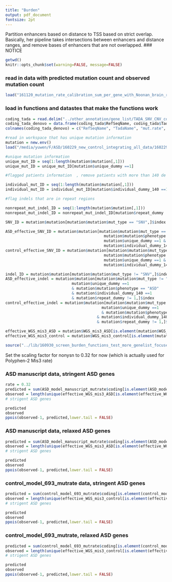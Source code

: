 ```yaml
---
title: "Burden"
output: pdf_document
fontsize: 2pt
---
```



Partition enhancers based on distance to TSS based on strict overlap. 
Basically, her pipeline takes intersections between enhancers and distance ranges, and remove bases of enhancers that are not overlapped. 
### NOTICE


```r
getwd()
knitr::opts_chunk$set(warning=FALSE, message=FALSE)
```

### read in data with predicted mutation count and observed mutation count
```r
load("161120_mutation_rate_calibration_sum_per_gene_with_Noonan_brain_roadmap_union_1bp_overlap.Rdata")
```

### load in functions and datastes that make the functions work
```r
coding_tada = read.delim("../other_annotation/gene_list/TADA_SNV_CNV_combined_Feb7.txt", header = TRUE, sep = "\t", stringsAsFactors = FALSE)
coding_tada_denovo = data.frame(coding_tada$RefSeqName, coding_tada$TadaName, coding_tada$mut.rate, coding_tada$dn.LoF, coding_tada$dn.mis3, coding_tada$BF.SNV.dn, coding_tada$BF.combined, coding_tada$qvalue.combined)
colnames(coding_tada_denovo) = c("RefSeqName", "TadaName", "mut.rate", "dn.LoF", "dn.mis3", "BF.SNV.dn", "BF.combined", "qvalue.combined")

#read in workspace that has unique mutation information
mutation = new.env()
load("/media/yuwen/F/ASD/160229_new_control_integrating_all_data/160229_all_data_burden_analysis_v2.Rdata", envir = mutation)

#unique mutation information
unique_mut_ID = seq(1:length(mutation$mutation[,1]))
unique_mut_ID = unique_mut_ID[mutation$unique_dummy ==1]

#flagged patients information  , remove patients with more than 140 de novo mutations

individual_mut_ID = seq(1:length(mutation$mutation[,1]))
individual_mut_ID = individual_mut_ID[mutation$individual_dummy_140 ==1]

#flag indels that are in repeat regions

nonrepeat_mut_indel_ID = seq(1:length(mutation$mutation[,1]))
nonrepeat_mut_indel_ID = nonrepeat_mut_indel_ID[mutation$repeat_dummy != 1 & mutation$mutation$mut_type != "SNV"]

SNV_ID = mutation$mutation[mutation$mutation$mut_type == "SNV",]$index

ASD_effective_SNV_ID = mutation$mutation[mutation$mutation$mut_type == "SNV" & 
                                           mutation$mutation$phenotype == "ASD" &
                                           mutation$unique_dummy ==1 & 
                                           mutation$individual_dummy_140 ==1,]$index
control_effective_SNV_ID = mutation$mutation[mutation$mutation$mut_type == "SNV" & 
                                           mutation$mutation$phenotype != "ASD" &
                                           mutation$unique_dummy ==1 & 
                                           mutation$individual_dummy_140 ==1,]$index

indel_ID = mutation$mutation[mutation$mutation$mut_type != "SNV",]$index
ASD_effective_indel = mutation$mutation[mutation$mutation$mut_type != "SNV" &
                             mutation$unique_dummy ==1
                             & mutation$mutation$phenotype == "ASD"
                             & mutation$individual_dummy_140 ==1 
                             & mutation$repeat_dummy != 1,]$index
control_effective_indel = mutation$mutation[mutation$mutation$mut_type != "SNV" &
                                          mutation$unique_dummy ==1
                                          & mutation$mutation$phenotype != "ASD"
                                        & mutation$individual_dummy_140 ==1 
                                        & mutation$repeat_dummy != 1,]$index

effective_WGS_mis3_ASD = mutation$WGS_mis3_ASD[is.element(mutation$WGS_mis3_ASD$index,ASD_effective_SNV_ID),]
effective_WGS_mis3_control = mutation$WGS_mis3_control[is.element(mutation$WGS_mis3_control$index,control_effective_SNV_ID),]

source("../lib/160930_screen_burden_functions_test_more_genelist_focused.R")

```


Set the scaling factor for nonysn to 0.32 for now (which is actually used for Polyphen-2 Mis3 rate)

### ASD manuscript data, stringent ASD genes
```r
rate = 0.32
predicted = sum(ASD_model_manuscript_mutrate$coding[is.element(ASD_model_manuscript_mutrate$coding$genename, stringent_ASD),]$adjusted_mutrate_sum)*rate
observed = length(unique(effective_WGS_mis3_ASD[is.element(effective_WGS_mis3_ASD$gene, stringent_ASD),]$index))
# strigent ASD genes

```

```r
predicted
observed
ppois(observed-1, predicted,lower.tail = FALSE)
```

### ASD manuscript data, relaxed ASD genes
```r
predicted = sum(ASD_model_manuscript_mutrate$coding[is.element(ASD_model_manuscript_mutrate$coding$genename, relaxed_ASD),]$adjusted_mutrate_sum)*rate
observed = length(unique(effective_WGS_mis3_ASD[is.element(effective_WGS_mis3_ASD$gene, relaxed_ASD),]$index))
# strigent ASD genes

```

```r
predicted
observed
ppois(observed-1, predicted,lower.tail = FALSE)
```

### control_model_693_mutrate data, stringent ASD genes
```r
predicted = sum(control_model_693_mutrate$coding[is.element(control_model_693_mutrate$coding$genename, stringent_ASD),]$adjusted_mutrate_sum)*rate
observed = length(unique(effective_WGS_mis3_control[is.element(effective_WGS_mis3_control$gene, stringent_ASD),]$index))
# strigent ASD genes

```

```r
predicted
observed
ppois(observed-1, predicted,lower.tail = FALSE)
```

### control_model_693_mutrate, relaxed ASD genes
```r
predicted = sum(control_model_693_mutrate$coding[is.element(control_model_693_mutrate$coding$genename, relaxed_ASD),]$adjusted_mutrate_sum)*rate
observed = length(unique(effective_WGS_mis3_control[is.element(effective_WGS_mis3_control$gene, relaxed_ASD),]$index))
# strigent ASD genes

```

```r
predicted
observed
ppois(observed-1, predicted,lower.tail = FALSE)
```

